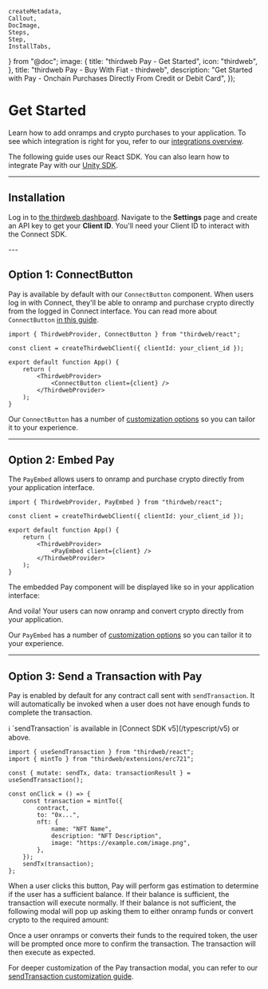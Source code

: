 	createMetadata,
	Callout,
	DocImage,
	Steps,
	Step,
	InstallTabs,
} from "@doc";
	image: {
		title: "thirdweb Pay - Get Started",
		icon: "thirdweb",
	},
	title: "thirdweb Pay - Buy With Fiat - thirdweb",
	description:
		"Get Started with Pay -  Onchain Purchases Directly From Credit or Debit Card",
});

# Get Started

Learn how to add onramps and crypto purchases to your application. To see which integration is right for you, refer to our [integrations overview](/connect/pay/overview#integration-options).

The following guide uses our React SDK. You can also learn how to integrate Pay with our [Unity SDK](https://portal.thirdweb.com/unity/pay/getbuywithcryptoquote).

---

## Installation

<Steps>
<Step title="Install the Connect SDK">
<InstallTabs
	npm="npm i thirdweb"
	yarn="yarn add thirdweb"
	pnpm="pnpm i thirdweb"
/>
</Step>
<Step title="Get Your Client ID">

Log in to [the thirdweb dashboard](https://thirdweb.com/team). Navigate to the **Settings** page and create an API key to get your **Client ID**. You'll need your Client ID to interact with the Connect SDK.

</Step>
</Steps>
---

## Option 1: ConnectButton

Pay is available by default with our `ConnectButton` component. When users log in with Connect, they'll be able to onramp and purchase crypto directly from the logged in Connect interface. You can read more about `ConnectButton` [in this guide](/connect/sign-in/ConnectButton).

```tsx
import { ThirdwebProvider, ConnectButton } from "thirdweb/react";

const client = createThirdwebClient({ clientId: your_client_id });

export default function App() {
	return (
		<ThirdwebProvider>
			<ConnectButton client={client} />
		</ThirdwebProvider>
	);
}
```

Our `ConnectButton` has a number of [customization options](/connect/pay/customization/connectbutton) so you can tailor it to your experience.

---

## Option 2: Embed Pay

The `PayEmbed` allows users to onramp and purchase crypto directly from your application interface.

```tsx
import { ThirdwebProvider, PayEmbed } from "thirdweb/react";

const client = createThirdwebClient({ clientId: your_client_id });

export default function App() {
	return (
		<ThirdwebProvider>
			<PayEmbed client={client} />
		</ThirdwebProvider>
	);
}
```

The embedded Pay component will be displayed like so in your application interface:

<DocImage src={GetStartedEmbed} />

And voila! Your users can now onramp and convert crypto directly from your application.

Our `PayEmbed` has a number of [customization options](/connect/pay/customization/payembed) so you can tailor it to your experience.

---

## Option 3: Send a Transaction with Pay

Pay is enabled by default for any contract call sent with `sendTransaction`. It will automatically be invoked when a user does not have enough funds to complete the transaction.

<Callout variant="info">
	ℹ️ `sendTransaction` is available in [Connect SDK v5](/typescript/v5) or
	above.
</Callout>

```tsx
import { useSendTransaction } from "thirdweb/react";
import { mintTo } from "thirdweb/extensions/erc721";

const { mutate: sendTx, data: transactionResult } = useSendTransaction();

const onClick = () => {
	const transaction = mintTo({
		contract,
		to: "0x...",
		nft: {
			name: "NFT Name",
			description: "NFT Description",
			image: "https://example.com/image.png",
		},
	});
	sendTx(transaction);
};
```

When a user clicks this button, Pay will perform gas estimation to determine if the user has a sufficient balance. If their balance is sufficient, the transaction will execute normally. If their balance is not sufficient, the following modal will pop up asking them to either onramp funds or convert crypto to the required amount:

<DocImage src={GetStartedSend} />

Once a user onramps or converts their funds to the required token, the user will be prompted once more to confirm the transaction. The transaction will then execute as expected.

For deeper customization of the Pay transaction modal, you can refer to our [sendTransaction customization guide](/connect/pay/customization/send-transaction).
